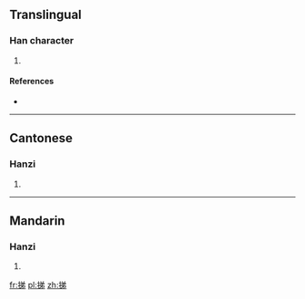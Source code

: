 ==Translingual==

===Han character===
{{Han char|rn=64|rad=手|as=07|sn=10|four=|canj=手金弓竹 (QCNH)|ids=⿰[[扌]][[弟]]}}

# {{defn|Han|sort=手07}}

====References====
* {{Han ref|kx=0431.260|dkj=12091|dj=0780.320|hdz=31887.080|uh=632E|ud=25390}}

----

==Cantonese==

===Hanzi===
{{yue-hanzi|jyut=[[tai2]]|y=tai2}}

# {{defn|lang=yue|sort=手07}}

----

==Mandarin==

===Hanzi===
{{cmn-hanzi|pin=[[tǐ]] ([[ti3]])|wg=t'i<sup>3</sup>}}

# {{defn|lang=cmn|sort=手07}}

[[fr:挮]]
[[pl:挮]]
[[zh:挮]]